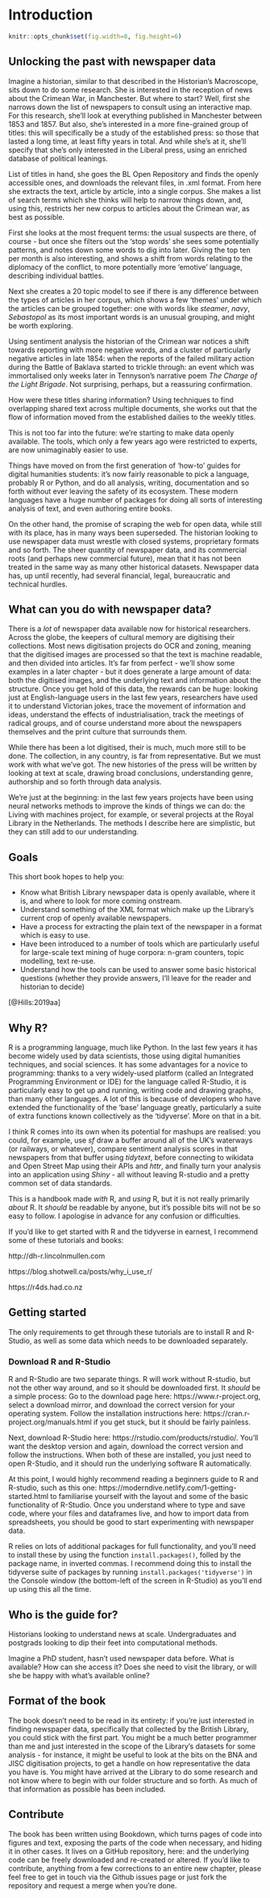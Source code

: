 # Introduction

```r
knitr::opts_chunk$set(fig.width=8, fig.height=6)
```


## Unlocking the past with newspaper data

Imagine a historian, similar to that described in the Historian's Macroscope, sits down to do some research. She is interested in the reception of news about the Crimean War, in Manchester. But where to start? Well, first she narrows down the list of newspapers to consult using an interactive map. For this research, she'll look at everything published in Manchester between 1853 and 1857. But also, she's interested in a more fine-grained group of titles: this will specifically be a study of the established press: so those that lasted a long time, at least fifty years in total. And while she's at it, she'll specify that she's only interested in the Liberal press, using an enriched database of political leanings.

List of titles in hand, she goes the BL Open Repository and finds the openly accessible ones, and downloads the relevant files, in .xml format. From here she extracts the text, article by article, into a single corpus. She makes a list of search terms which she thinks will help to narrow things down, and, using this, restricts her new corpus to articles about the Crimean war, as best as possible. 

First she looks at the most frequent terms: the usual suspects are there, of course - but once she filters out the 'stop words' she sees some potentially patterns, and notes down some words to dig into later. Giving the top ten per month is also interesting, and shows a shift from words relating to the diplomacy of the conflict, to more potentially more 'emotive' language, describing individual battles. 

Next she creates a 20 topic model to see if there is any difference between the types of articles in her corpus, which shows a few 'themes' under which the articles can be grouped together: one with words like _steamer_, _navy_, _Sebastopol_ as its most important words is an unusual grouping, and might be worth exploring. 

Using sentiment analysis the historian of the Crimean war notices a shift towards reporting with more negative words, and a cluster of particularly negative articles in late 1854: when the reports of the failed military action during the Battle of Baklava started to trickle through: an event which was immortalised only weeks later in Tennyson's narrative poem _The Charge of the Light Brigade_. Not surprising, perhaps, but a reassuring confirmation.

How were these titles sharing information? Using techniques to find overlapping shared text across multiple documents, she works out that the flow of information moved from the established dailies to the weekly titles. 

This is not too far into the future: we're starting to make data openly available. The tools, which only a few years ago were restricted to experts, are now unimaginably easier to use. 

Things have moved on from the first generation of 'how-to' guides for digital humanities students: it's now fairly reasonable to pick a language, probably R or Python, and do all analysis, writing, documentation and so forth without ever leaving the safety of its ecosystem. These modern languages have a huge number of packages for doing all sorts of interesting analysis of text, and even authoring entire books.

On the other hand, the promise of scraping the web for open data, while still with its place, has in many ways been superseded. The historian looking to use newspaper data must wrestle with closed systems, proprietary formats and so forth. The sheer quantity of newspaper data, and its commercial roots (and perhaps new commercial future), mean that it has not been treated in the same way as many other historical datasets. Newspaper data has, up until recently, had several financial, legal, bureaucratic and technical hurdles. 

## What can you do with newspaper data?
There is a _lot_ of newspaper data available now for historical researchers. Across the globe, the keepers of cultural memory are digitising their collections. Most news digitisation projects do OCR and zoning, meaning that the digitised images are processed so that the text is machine readable, and then divided into articles. It's far from perfect - we'll show some examples in a later chapter - but it does generate a large amount of data: both the digitised images, and the underlying text and information about the structure.  Once you get hold of this data, the rewards can be huge: looking just at English-language users in the last few years, researchers have used it to understand Victorian jokes, trace the movement of information and ideas, understand the effects of industrialisation, track the meetings of radical groups, and of course understand more about the newspapers themselves and the print culture that surrounds them.

While there has been a lot digitised, their is much, much more still to be done. The collection, in any country, is far from representative. But we must work with what we've got. The new histories of the press will be written by looking at text at scale, drawing broad conclusions, understanding genre, authorship and so forth through data analysis. 

We're just at the beginning: in the last few years projects have been using neural networks methods to improve the kinds of things we can do: the Living with machines project, for example, or several projects at the Royal Library in the Netherlands. The methods I describe here are simplistic, but they can still add to our understanding. 

## Goals
This short book hopes to help you:

* Know what British Library newspaper data is openly available, where it is, and where to look for more coming onstream.
* Understand something of the XML format which make up the Library's current crop of openly available newspapers. 
* Have a process for extracting the plain text of the newspaper in a format which is easy to use.
* Have been introduced to a number of tools which are particularly useful for large-scale text mining of huge corpora: n-gram counters, topic modelling, text re-use.
* Understand how the tools can be used to answer some basic historical questions (whether they provide answers, I'll leave for the reader and historian to decide)

[@Hills:2019aa] 

## Why R?
R is a programming language, much like Python. In the last few years it has become widely used by data scientists, those using digital humanities techniques, and social sciences. It has some advantages for a novice to programming: thanks to a very widely-used platform (called an Integrated Programming Environment or IDE) for the language called R-Studio, it is particularly easy to get up and running, writing code and drawing graphs, than many other languages. A lot of this is because of developers who have extended the functionality of the 'base' language greatly, particularly a suite of extra functions known collectively as the 'tidyverse'. More on that in a bit. 

I think R comes into its own when its potential for mashups are realised: you could, for example, use *sf* draw a buffer around all of the UK's waterways (or railways, or whatever), compare sentiment analysis scores in that newspapers from that buffer using *tidytext*, before connecting to wikidata and Open Street Map using their APIs and *httr*, and finally turn your  analysis into an application using *Shiny* - all without leaving R-studio and a pretty common set of data standards. 

This is a handbook made _with_ R, and _using_ R, but it is not really primarily _about_ R. It _should_ be readable by anyone, but it's possible bits will not be so easy to follow. I apologise in advance for any confusion or difficulties. 

If you'd like to get started with R and the tidyverse in earnest, I recommend some of these tutorials and books:

http://dh-r.lincolnmullen.com 

https://blog.shotwell.ca/posts/why_i_use_r/

https://r4ds.had.co.nz

## Getting started
The only requirements to get through these tutorials are to install R and R-Studio, as well as some data which needs to be downloaded separately. 

### Download R and R-Studio
R and R-Studio are two separate things. R will work without R-studio, but not the other way around, and so it should be downloaded first. It _should_ be a simple process: Go to the download page here: https://www.r-project.org, select a download mirror, and download the correct version for your operating system. Follow the installation instructions here: https://cran.r-project.org/manuals.html if you get stuck, but it should be fairly painless. 

Next, download R-Studio here: https://rstudio.com/products/rstudio/. You'll want the desktop version and again, download the correct version and follow the instructions. When both of these are installed, you just need to open R-Studio, and it should run the underlying software R automatically. 

At this point, I would highly recommend reading a beginners guide to R and R-studio, such as this one: https://moderndive.netlify.com/1-getting-started.html to familiarise yourself with the layout and some of the basic functionality of R-Studio. Once you understand where to type and save code, where your files and dataframes live, and how to import data from spreadsheets, you should be good to start experimenting with newspaper data. 

R relies on lots of additional packages for full functionality, and you'll need to install these by using the function ```install.packages()```, folled by the package name, in inverted commas. I recommend doing this to install the tidyverse suite of packages by running ```install.packages('tidyverse')``` in the Console window (the bottom-left of the screen in R-Studio) as you'll end up using this all the time. 

## Who is the guide for?
Historians looking to understand news at scale. Undergraduates and postgrads looking to dip their feet into computational methods.

Imagine a PhD student, hasn't used newspaper data before. What is available? How can she access it? Does she need to visit the library, or will she be happy with what's available online? 

## Format of the book

The book doesn't need to be read in its entirety: if you're just interested in finding newspaper data, specifically that collected by the British Library, you could stick with the first part. You might be a much better programmer than me and just interested in the scope of the Library's datasets for some analysis - for instance, it might be useful to look at the bits on the BNA and JISC digitisation projects, to get a handle on how representative the data you have is. You might have arrived at the Library to do some research and not know where to begin with our folder structure and so forth. As much of that information as possible has been included.

## Contribute

The book has been written using Bookdown, which turns pages of code into figures and text, exposing the parts of the code when necessary, and hiding it in other cases. It lives on a GitHub repository, here: and the underlying code can be freely downloaded and re-created or altered. If you'd like to contribute, anything from a few corrections to an entire new chapter, please feel free to get in touch via the Github issues page or just fork the repository and request a merge when you're done. 

